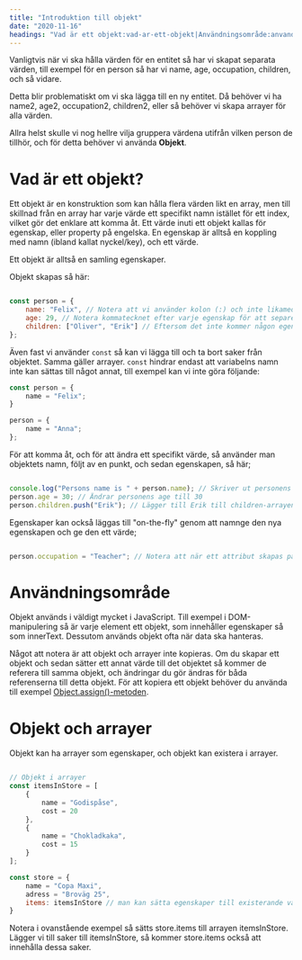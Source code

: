 ```yaml
---
title: "Introduktion till objekt"
date: "2020-11-16"
headings: "Vad är ett objekt:vad-ar-ett-objekt|Användningsområde:anvandningsomrade|Objekt och arrayer:objekt-och-arrayer"
---
```


Vanligtvis när vi ska hålla värden för en entitet så har vi skapat separata värden, till exempel för en person så har vi name, age, occupation, children, och så vidare.

Detta blir problematiskt om vi ska lägga till en ny entitet. Då behöver vi ha name2, age2, occupation2, children2, eller så behöver vi skapa arrayer för alla värden.

Allra helst skulle vi nog hellre vilja gruppera värdena utifrån vilken person de tillhör, och för detta behöver vi använda **Objekt**.

<span id="vad-ar-ett-objekt"></span>

# Vad är ett objekt?
Ett objekt är en konstruktion som kan hålla flera värden likt en array, men till skillnad från en array har varje värde ett specifikt namn istället för ett index, vilket gör det enklare att komma åt. Ett värde inuti ett objekt kallas för egenskap, eller property på engelska. En egenskap är alltså en koppling med namn (ibland kallat nyckel/key), och ett värde.

Ett objekt är alltså en samling egenskaper.

Objekt skapas så här:

```js

const person = {
    name: "Felix", // Notera att vi använder kolon (:) och inte likamed-tecken (=)
    age: 29, // Notera kommatecknet efter varje egenskap för att separera egenskaper
    children: ["Oliver", "Erik"] // Eftersom det inte kommer någon egenskap efter denna så behövs inget kommatecken i slutet
};

```

<Notice>Även fast vi använder `const` så kan vi lägga till och ta bort saker från objektet. Samma gäller arrayer. `const` hindrar endast att variabelns namn inte kan sättas till något annat, till exempel kan vi inte göra följande:

```js
const person = {
    name = "Felix";
}

person = {
    name = "Anna";
};
```

</Notice>

För att komma åt, och för att ändra ett specifikt värde, så använder man objektets namn, följt av en punkt, och sedan egenskapen, så här;

```js

console.log("Persons name is " + person.name); // Skriver ut personens namn
person.age = 30; // Ändrar personens age till 30
person.children.push("Erik"); // Lägger till Erik till children-arrayen i person-objektet

```

Egenskaper kan också läggas till "on-the-fly" genom att namnge den nya egenskapen och ge den ett värde;

```js

person.occupation = "Teacher"; // Notera att när ett attribut skapas på det här sättet så används likamed-tecken.

```

<span id="anvandningsomrade"></span>

# Användningsområde

Objekt används i väldigt mycket i JavaScript. Till exempel i DOM-manipulering så är varje element ett objekt, som innehåller egenskaper så som innerText. Dessutom används objekt ofta när data ska hanteras.

<Notice>Något att notera är att objekt och arrayer inte kopieras. Om du skapar ett objekt och sedan sätter ett annat värde till det objektet så kommer de referera till samma objekt, och ändringar du gör ändras för båda referenserna till detta objekt. För att kopiera ett objekt behöver du använda till exempel [Object.assign()-metoden](https://developer.mozilla.org/en-US/docs/Web/JavaScript/Reference/Global_Objects/Object/assign).</Notice>

<span id="objekt-och-arrayer"></span>

# Objekt och arrayer
Objekt kan ha arrayer som egenskaper, och objekt kan existera i arrayer.

```js

// Objekt i arrayer
const itemsInStore = [
    {
        name = "Godispåse",
        cost = 20
    },
    {
        name = "Chokladkaka",
        cost = 15
    }
];

const store = {
    name = "Copa Maxi",
    adress = "Broväg 25",
    items: itemsInStore // man kan sätta egenskaper till existerande variabler
}

```

<Notice>Notera i ovanstående exempel så sätts store.items till arrayen itemsInStore. Lägger vi till saker till itemsInStore, så kommer store.items också att innehålla dessa saker.</Notice>

<!--
Kanske ska ha med vanliga fel som kommer med objekt?
-->